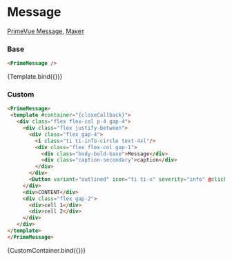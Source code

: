 

<Meta title="Prime/Message" />

# Message

[PrimeVue Message](https://primevue.org/message), [Макет](https://www.figma.com/design/4TYeki0MDLhfPGJstbIicf/UI-kit-PrimeFace--DS-?node-id=562-2947&m=dev)

### Base

```html dark
<PrimeMessage />
```

<Story name="Primary">{Template.bind({})}</Story>


### Custom

```html dark
<PrimeMessage>
 <template #container="{closeCallback}">
   <div class="flex flex-col p-4 gap-4">
     <div class="flex justify-between">
       <div class="flex gap-4">
         <i class="ti ti-info-circle text-4xl"/>
         <div class="flex flex-col gap-1">
           <div class="body-bold-base">Message</div>
           <div class="caption-secondary">caption</div>
         </div>
       </div>
       <Button variant="outlined" icon="ti ti-x" severity="info" @click="closeCallback"/>
     </div>
     <div>CONTENT</div>
     <div class="flex gap-2">
       <div>cell 1</div>
       <div>cell 2</div>
     </div>
   </div>
</template>
</PrimeMessage>
```

<Story name="Custom">{CustomContainer.bind({})}</Story>